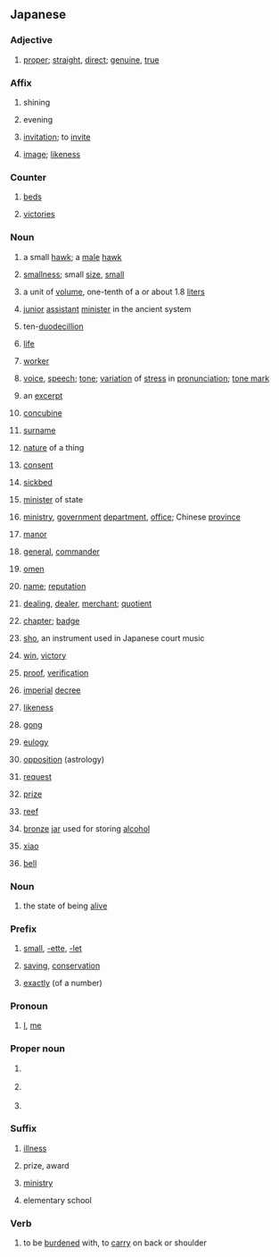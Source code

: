 {{also|じょう}}
==Japanese==

===Adjective===
{{ja-adj|infl=na}}

# {{ja-def|正}} [[proper]]; [[straight]], [[direct]]; [[genuine]], [[true]]

===Affix===
{{ja-pos|affix}}

# {{ja-def|昭}} shining
# {{ja-def|宵}} evening
# {{ja-def|招}} [[invitation]]; to [[invite]]
# {{ja-def|肖}} [[image]]; [[likeness]]

===Counter===
{{ja-pos|counter}}

# {{ja-def|牀|床}} [[bed]]s
# {{ja-def|勝}} [[victories]]

===Noun===
{{ja-noun}}

# {{ja-def|兄鷹}} a small [[hawk]]; a [[male]] [[hawk]]
# {{ja-def|小}} [[smallness]]; small [[size]], [[small]]
# {{ja-def|升}} a unit of [[volume]], one-tenth of a {{m|ja|合|tr=gō}} or about 1.8 [[liter]]s
# {{ja-def|少輔}} [[junior]] [[assistant]] [[minister]] in the ancient {{w|Ritsuryō}} system
# {{ja-def|正}} ten-[[duodecillion]]
# {{ja-def|生}} [[life]]
# {{ja-def|匠}} [[worker]]
# {{ja-def|声}} [[voice]], [[speech]]; [[tone]]; [[variation]] of [[stress]] in [[pronunciation]]; [[tone mark]]
# {{ja-def|抄|鈔}} an [[excerpt]]
# {{ja-def|妾}} [[concubine]]
# {{ja-def|姓}} [[surname]]
# {{ja-def|性}} [[nature]] of a thing
# {{ja-def|承}} [[consent]]
# {{ja-def|牀|床}} [[sickbed]]
# {{ja-def|相}} [[minister]] of state
# {{ja-def|省}} [[ministry]], [[government]] [[department]], [[office]]; Chinese [[province]]
# {{ja-def|荘|庄}} [[manor]]
# {{ja-def|将}} [[general]], [[commander]]
# {{ja-def|祥}} [[omen]]
# {{ja-def|称}} [[name]]; [[reputation]]
# {{ja-def|商}} [[dealing]], [[dealer]], [[merchant]]; [[quotient]]
# {{ja-def|章}} [[chapter]]; [[badge]]
# {{ja-def|笙}} [[sho]], an instrument used in Japanese court music
# {{ja-def|勝}} [[win]], [[victory]]
# {{ja-def|証}} [[proof]], [[verification]]
# {{ja-def|詔}} [[imperial]] [[decree]]
# {{ja-def|象}} [[likeness]]
# {{ja-def|鉦}} [[gong]]
# {{ja-def|頌}} [[eulogy]]
# {{ja-def|衝}} [[opposition]] (astrology)
# {{ja-def|請}} [[request]]
# {{ja-def|賞}} [[prize]]
# {{ja-def|礁}} [[reef]]
# {{ja-def|鍾}} [[bronze]] [[jar]] used for storing [[alcohol]]
# {{ja-def|簫}} [[xiao]] {{gloss|Chinese flute}}
# {{ja-def|鐘}} [[bell]]

===Noun===
{{ja-noun|しょ.う}}

# {{ja-def|諸有}} {{qualifier|Buddhism}} the state of being [[alive]]

===Prefix===
{{ja-pos|prefix}}

# {{ja-def|小}} [[small]], [[-ette]], [[-let]]
# {{ja-def|省}} [[saving]], [[conservation]]
# {{ja-def|正}} [[exactly]] (of a number)

===Pronoun===
{{ja-pos|pronoun}}

# {{ja-def|妾}} {{qualifier|humble, feminine}} [[I]], [[me]]

===Proper noun===
{{ja-pos|proper}}

# {{ja-def|将}} {{given name|ja|male}}
# {{ja-def|庄}} {{given name|ja|male}}
# {{ja-def|翔}} {{given name|ja|male}}

===Suffix===
{{ja-pos|suffix}}

# {{ja-def|症}} [[illness]]
# {{ja-def|賞}} prize, award
# {{ja-def|省}} [[ministry]]
# {{ja-def|小}} elementary school

===Verb===
{{ja-verb|しょ.う}}

# {{ja-def|背負う}} to be [[burdened]] with, to [[carry]] on back or shoulder